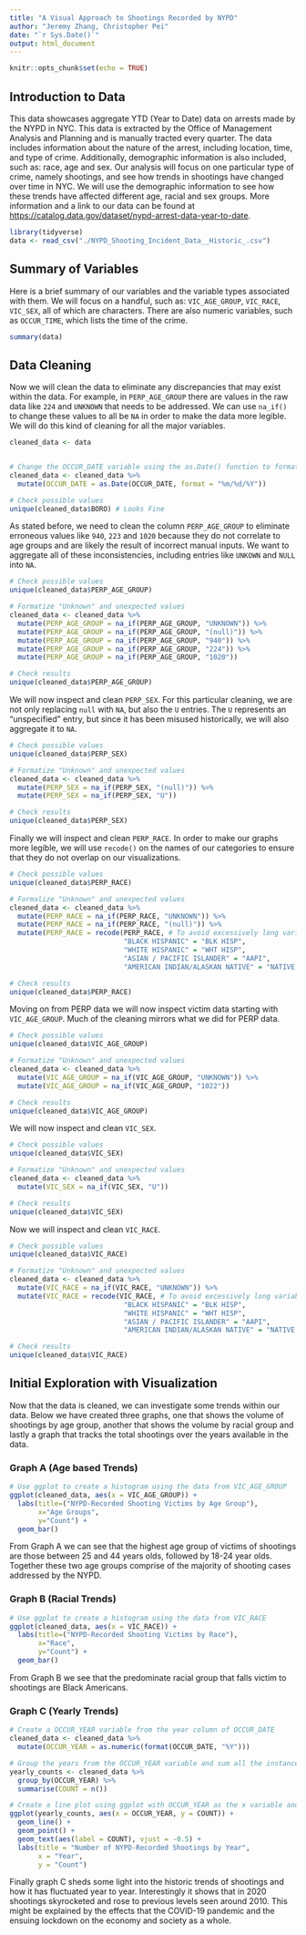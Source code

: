 ```yaml
---
title: "A Visual Approach to Shootings Recorded by NYPD"
author: "Jeremy Zhang, Christopher Pei"
date: "`r Sys.Date()`"
output: html_document
---
```


```r
knitr::opts_chunk$set(echo = TRUE)
```

## Introduction to Data

This data showcases aggregate YTD (Year to Date) data on arrests made by the NYPD in NYC. This data is extracted by the Office of Management Analysis and Planning and is manually tracted every quarter. The data includes information about the nature of the arrest, including location, time, and type of crime. Additionally, demographic information is also included, such as: race, age and sex. Our analysis will focus on one particular type of crime, namely shootings, and see how trends in shootings have changed over time in NYC. We will use the demographic information to see how these trends have affected different age, racial and sex groups. More information and a link to our data can be found at <https://catalog.data.gov/dataset/nypd-arrest-data-year-to-date>.

```r
library(tidyverse)
data <- read_csv("./NYPD_Shooting_Incident_Data__Historic_.csv")
```

## Summary of Variables

Here is a brief summary of our variables and the variable types associated with them. We will focus on a handful, such as: `VIC_AGE_GROUP`, `VIC_RACE`, `VIC_SEX`, all of which are characters. There are also numeric variables, such as `OCCUR_TIME`, which lists the time of the crime.

```r
summary(data)
```

## Data Cleaning

Now we will clean the data to eliminate any discrepancies that may exist within the data. For example, in `PERP_AGE_GROUP` there are values in the raw data like `224` and `UNKNOWN` that needs to be addressed. We can use `na_if()` to change these values to all be `NA` in order to make the data more legible. We will do this kind of cleaning for all the major variables.

```r
cleaned_data <- data


# Change the OCCUR_DATE variable using the as.Date() function to format the data into the typical month/day/year format
cleaned_data <- cleaned_data %>%
  mutate(OCCUR_DATE = as.Date(OCCUR_DATE, format = "%m/%d/%Y"))
```

```r
# Check possible values
unique(cleaned_data$BORO) # Looks Fine
```

As stated before, we need to clean the column `PERP_AGE_GROUP` to eliminate erroneous values like `940`, `223` and `1020` because they do not correlate to age groups and are likely the result of incorrect manual inputs. We want to aggregate all of these inconsistencies, including entries like `UNKOWN` and `NULL` into `NA`.

```r
# Check possible values
unique(cleaned_data$PERP_AGE_GROUP)

# Formatize "Unknown" and unexpected values
cleaned_data <- cleaned_data %>%
  mutate(PERP_AGE_GROUP = na_if(PERP_AGE_GROUP, "UNKNOWN")) %>% 
  mutate(PERP_AGE_GROUP = na_if(PERP_AGE_GROUP, "(null)")) %>% 
  mutate(PERP_AGE_GROUP = na_if(PERP_AGE_GROUP, "940")) %>% 
  mutate(PERP_AGE_GROUP = na_if(PERP_AGE_GROUP, "224")) %>% 
  mutate(PERP_AGE_GROUP = na_if(PERP_AGE_GROUP, "1020"))

# Check results
unique(cleaned_data$PERP_AGE_GROUP)
```

We will now inspect and clean `PERP_SEX`. For this particular cleaning, we are not only replacing `null` with `NA`, but also the `U` entries. The `U` represents an "unspecified" entry, but since it has been misused historically, we will also aggregate it to `NA`.

```r
# Check possible values
unique(cleaned_data$PERP_SEX)

# Formatize "Unknown" and unexpected values
cleaned_data <- cleaned_data %>%
  mutate(PERP_SEX = na_if(PERP_SEX, "(null)")) %>% 
  mutate(PERP_SEX = na_if(PERP_SEX, "U")) 

# Check results
unique(cleaned_data$PERP_SEX)
```

Finally we will inspect and clean `PERP_RACE`. In order to make our graphs more legible, we will use `recode()` on the names of our categories to ensure that they do not overlap on our visualizations.

```r
# Check possible values
unique(cleaned_data$PERP_RACE)

# Formalize "Unknown" and unexpected values
cleaned_data <- cleaned_data %>%
  mutate(PERP_RACE = na_if(PERP_RACE, "UNKNOWN")) %>% 
  mutate(PERP_RACE = na_if(PERP_RACE, "(null)")) %>% 
  mutate(PERP_RACE = recode(PERP_RACE, # To avoid excessively long variable names in visualizations and leading to overlaps
                            "BLACK HISPANIC" = "BLK HISP",
                            "WHITE HISPANIC" = "WHT HISP",
                            "ASIAN / PACIFIC ISLANDER" = "AAPI",
                            "AMERICAN INDIAN/ALASKAN NATIVE" = "NATIVE AM"))

# Check results
unique(cleaned_data$PERP_RACE)
```

Moving on from PERP data we will now inspect victim data starting with `VIC_AGE_GROUP`. Much of the cleaning mirrors what we did for PERP data.

```r
# Check possible values
unique(cleaned_data$VIC_AGE_GROUP)

# Formatize "Unknown" and unexpected values
cleaned_data <- cleaned_data %>%
  mutate(VIC_AGE_GROUP = na_if(VIC_AGE_GROUP, "UNKNOWN")) %>% 
  mutate(VIC_AGE_GROUP = na_if(VIC_AGE_GROUP, "1022")) 

# Check results
unique(cleaned_data$VIC_AGE_GROUP)
```

We will now inspect and clean `VIC_SEX`.

```r
# Check possible values
unique(cleaned_data$VIC_SEX)

# Formatize "Unknown" and unexpected values
cleaned_data <- cleaned_data %>%
  mutate(VIC_SEX = na_if(VIC_SEX, "U"))

# Check results
unique(cleaned_data$VIC_SEX)
```

Now we will inspect and clean `VIC_RACE`.

```r
# Check possible values
unique(cleaned_data$VIC_RACE)

# Formatize "Unknown" and unexpected values
cleaned_data <- cleaned_data %>%
  mutate(VIC_RACE = na_if(VIC_RACE, "UNKNOWN")) %>% 
  mutate(VIC_RACE = recode(VIC_RACE, # To avoid excessively long variable names in visualizations and leading to overlaps
                            "BLACK HISPANIC" = "BLK HISP",
                            "WHITE HISPANIC" = "WHT HISP",
                            "ASIAN / PACIFIC ISLANDER" = "AAPI",
                            "AMERICAN INDIAN/ALASKAN NATIVE" = "NATIVE AM"))

# Check results
unique(cleaned_data$VIC_RACE)
```

## Initial Exploration with Visualization

Now that the data is cleaned, we can investigate some trends within our data. Below we have created three graphs, one that shows the volume of shootings by age group, another that shows the volume by racial group and lastly a graph that tracks the total shootings over the years available in the data.

### Graph A (Age based Trends)

```r
# Use ggplot to create a histogram using the data from VIC_AGE_GROUP
ggplot(cleaned_data, aes(x = VIC_AGE_GROUP)) + 
  labs(title=("NYPD-Recorded Shooting Victims by Age Group"),
       x="Age Groups",
       y="Count") + 
  geom_bar()
```

From Graph A we can see that the highest age group of victims of shootings are those between 25 and 44 years olds, followed by 18-24 year olds. Together these two age groups comprise of the majority of shooting cases addressed by the NYPD.

### Graph B (Racial Trends)

```r
# Use ggplot to create a histogram using the data from VIC_RACE
ggplot(cleaned_data, aes(x = VIC_RACE)) + 
  labs(title=("NYPD-Recorded Shooting Victims by Race"),
       x="Race",
       y="Count") + 
  geom_bar()
```

From Graph B we see that the predominate racial group that falls victim to shootings are Black Americans.

### Graph C (Yearly Trends)

```r
# Create a OCCUR_YEAR variable from the year column of OCCUR_DATE
cleaned_data <- cleaned_data %>%
  mutate(OCCUR_YEAR = as.numeric(format(OCCUR_DATE, "%Y")))

# Group the years from the OCCUR_YEAR variable and sum all the instances of shootings
yearly_counts <- cleaned_data %>%
  group_by(OCCUR_YEAR) %>%
  summarise(COUNT = n())

# Create a line plot using ggplot with OCCUR_YEAR as the x variable and the count as y. Add dots to correspond to the particular year and add test to easily see the total number associated with each year 
ggplot(yearly_counts, aes(x = OCCUR_YEAR, y = COUNT)) +
  geom_line() +
  geom_point() +
  geom_text(aes(label = COUNT), vjust = -0.5) + 
  labs(title = "Number of NYPD-Recorded Shootings by Year",
       x = "Year",
       y = "Count")
```

Finally graph C sheds some light into the historic trends of shootings and how it has fluctuated year to year. Interestingly it shows that in 2020 shootings skyrocketed and rose to previous levels seen around 2010. This might be explained by the effects that the COVID-19 pandemic and the ensuing lockdown on the economy and society as a whole.
